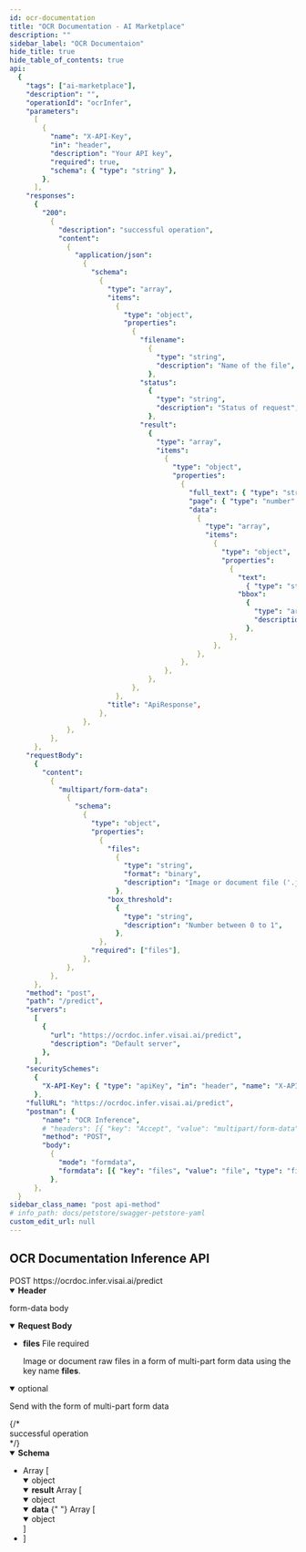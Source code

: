 ```yaml
---
id: ocr-documentation
title: "OCR Documentation - AI Marketplace"
description: ""
sidebar_label: "OCR Documentaion"
hide_title: true
hide_table_of_contents: true
api:
  {
    "tags": ["ai-marketplace"],
    "description": "",
    "operationId": "ocrInfer",
    "parameters":
      [
        {
          "name": "X-API-Key",
          "in": "header",
          "description": "Your API key",
          "required": true,
          "schema": { "type": "string" },
        },
      ],
    "responses":
      {
        "200":
          {
            "description": "successful operation",
            "content":
              {
                "application/json":
                  {
                    "schema":
                      {
                        "type": "array",
                        "items":
                          {
                            "type": "object",
                            "properties":
                              {
                                "filename":
                                  {
                                    "type": "string",
                                    "description": "Name of the file",
                                  },
                                "status":
                                  {
                                    "type": "string",
                                    "description": "Status of request",
                                  },
                                "result":
                                  {
                                    "type": "array",
                                    "items":
                                      {
                                        "type": "object",
                                        "properties":
                                          {
                                            "full_text": { "type": "string" },
                                            "page": { "type": "number" },
                                            "data":
                                              {
                                                "type": "array",
                                                "items":
                                                  {
                                                    "type": "object",
                                                    "properties":
                                                      {
                                                        "text":
                                                          { "type": "string" },
                                                        "bbox":
                                                          {
                                                            "type": "array",
                                                            "description": "4-pixel coordinate x, y of text box. [[x1, y1], [x2, y2], [x3, y3], [x4, y4]]",
                                                          },
                                                      },
                                                  },
                                              },
                                          },
                                      },
                                  },
                              },
                          },
                        "title": "ApiResponse",
                      },
                  },
              },
          },
      },
    "requestBody":
      {
        "content":
          {
            "multipart/form-data":
              {
                "schema":
                  {
                    "type": "object",
                    "properties":
                      {
                        "files":
                          {
                            "type": "string",
                            "format": "binary",
                            "description": "Image or document file ('.jpg', '.jpeg', '.png', '.pdf', '.docx', and '.pptx')",
                          },
                        "box_threshold":
                          {
                            "type": "string",
                            "description": "Number between 0 to 1",
                          },
                      },
                    "required": ["files"],
                  },
              },
          },
      },
    "method": "post",
    "path": "/predict",
    "servers":
      [
        {
          "url": "https://ocrdoc.infer.visai.ai/predict",
          "description": "Default server",
        },
      ],
    "securitySchemes":
      {
        "X-API-Key": { "type": "apiKey", "in": "header", "name": "X-API-Key" },
      },
    "fullURL": "https://ocrdoc.infer.visai.ai/predict",
    "postman": {
        "name": "OCR Inference",
        # "headers": [{ "key": "Accept", "value": "multipart/form-data" }],
        "method": "POST",
        "body":
          {
            "mode": "formdata",
            "formdata": [{ "key": "files", "value": "file", "type": "file" }],
          },
      },
  }
sidebar_class_name: "post api-method"
# info_path: docs/petstore/swagger-petstore-yaml
custom_edit_url: null
---
```



## OCR Documentation Inference API

<div className="custom-url-container">
  <span className="custom-method">POST</span>
  <span className="custom-url">https://ocrdoc.infer.visai.ai/predict</span>
</div>
<details style={{ marginBottom: "1rem" }} data-collapsed={false} open={true}>
  <summary style={{}}>
    <strong>Header</strong>
  </summary>
  <div>
    <ul>
      <ParamsItem
        className={"paramsItem"}
        param={{
          name: "X-API-Key",
          in: "header",
          description: "Your API key",
          required: true,
          schema: { type: "string" },
        }}
      ></ParamsItem>
    </ul>
  </div>
</details>
<MimeTabs>
  <TabItem label={"multipart/form-data"} value={"multipart/form-data-schema"}>
    <p
      style={{
        marginLeft: "1rem",
        marginBottom: "0px",
        fontWeight: 500,
        fontSize: "12px",
      }}
    >
      form-data body
    </p>
    <details style={{}} data-collapsed={false} open={true}>
      <summary style={{ textAlign: "left" }}>
        <strong>Request Body</strong>
      </summary>
      <div style={{ textAlign: "left", marginLeft: "1rem" }}></div>
      <ul style={{ marginLeft: "1rem" }}>
        <li>
          <div>
            <strong>files</strong>
            <span style={{ opacity: "0.6" }}> File</span>
            <span
              style={{
                color: "#FA383E",
                marginLeft: "0.25rem",
                fontWeight: "700",
              }}
            >
              required
            </span>
          </div>
          <p style={{ marginTop: 0 }}>
            Image or document raw files in a form of multi-part form data using
            the key name <b>files</b>.
          </p>
        </li>
      </ul>
    </details>
    <details
      style={{ marginBottom: "1rem" }}
      data-collapsed={false}
      open={true}
    >
      <summary style={{}}>
        <span style={{ opacity: "0.6" }}>optional</span>
        <p style={{ fontSize: "14px", opacity: "0.6" }}>
          Send with the form of multi-part form data
        </p>
      </summary>
      <div>
        <ul>
          <ParamsItem
            className={"paramsItem"}
            param={{
              name: "box_threshold",
              in: "query",
              description: `Adjusting the box_threshold value, ranged between 0 to 1, affects the detection of text in documents.\nA lower value allows the model to detect more bounding boxes, while a higher value reduces detection sensitivity.\nIt is recommended to start with the default value of 0.4 and gradually increment the value by 0.1 until achieving the desired result for the document being used.\n(Number between 0 - 1)`,
              required: false,
              style: "form",
              schema: {
                type: "float",
                default: `0.4`,
              },
            }}
          ></ParamsItem>
        </ul>
      </div>
    </details>
  </TabItem>
</MimeTabs>
<div>
  <ApiTabs>
    <TabItem label={"200"} value={"200"}>
      {/* <div>successful operation</div> */}
      <div>
        <MimeTabs schemaType={"response"}>
          <TabItem label={"application/json"} value={"application/json"}>
            <SchemaTabs>
              <TabItem label={"Schema"} value={"Schema"}>
                <details style={{}} data-collapsed={false} open={true}>
                  <summary style={{ textAlign: "left" }}>
                    <strong>Schema</strong>
                  </summary>
                  <div style={{ textAlign: "left", marginLeft: "1rem" }}></div>
                  <ul style={{ marginLeft: "1rem" }}>
                    <li>
                      <div
                        style={{
                          fontSize: "var(--ifm-code-font-size)",
                          opacity: "0.6",
                          marginLeft: "-.5rem",
                          paddingBottom: ".5rem",
                        }}
                      >
                        Array [
                      </div>
                    </li>
                    <details style={{}} data-collapsed={false} open={true}>
                      <summary style={{}}>
                        <span style={{ opacity: "0.6" }}> object</span>
                      </summary>
                      <div style={{ marginLeft: "1rem" }}>
                        <SchemaItem
                          collapsible={false}
                          name={"filename"}
                          required={false}
                          schemaName={"string"}
                          schema={{
                            description: "File name",
                            type: "string",
                            minLength: 1,
                          }}
                        ></SchemaItem>
                        <SchemaItem
                          collapsible={false}
                          name={"status"}
                          required={false}
                          schemaName={"string"}
                          qualifierMessage={"`success` | `failed`"}
                          schema={{
                            description: "Status of request",
                            title: "status",
                          }}
                        ></SchemaItem>
                        <SchemaItem
                          collapsible={false}
                          className={"schemaItem"}
                        >
                          <details
                            style={{}}
                            data-collapsed={false}
                            open={true}
                          >
                            <summary style={{}}>
                              <strong>result</strong>
                              <span style={{ opacity: "0.6" }}> Array [</span>
                            </summary>
                            <div style={{ marginLeft: "1rem" }}>
                              <SchemaItem
                                collapsible={false}
                                className={"schemaItem"}
                              >
                                <details
                                  style={{}}
                                  data-collapsed={false}
                                  open={true}
                                >
                                  <summary style={{}}>
                                    <strong></strong>
                                    <span style={{ opacity: "0.6" }}>
                                      object
                                    </span>
                                  </summary>
                                  <div style={{ marginLeft: "1rem" }}>
                                    <SchemaItem
                                      collapsible={false}
                                      name={"page"}
                                      required={false}
                                      schemaName={"number"}
                                      qualifierMessage={undefined}
                                      schema={{
                                        type: "number",
                                        description:
                                          "The page number corresponding to the retrieved text.",
                                      }}
                                    ></SchemaItem>
                                    <SchemaItem
                                      collapsible={false}
                                      name={"full_text"}
                                      required={false}
                                      schemaName={"string"}
                                      qualifierMessage={undefined}
                                      schema={{
                                        type: "string",
                                        description:
                                          "The full text content of the specified page.\nThis includes all text present on the page, with newline characters (\\n) representing line breaks.",
                                      }}
                                    ></SchemaItem>
                                    <SchemaItem
                                      collapsible={false}
                                      className={"schemaItem"}
                                    >
                                      <details
                                        style={{}}
                                        data-collapsed={false}
                                        open={true}
                                      >
                                        <summary style={{}}>
                                          <strong>data</strong>
                                          <span style={{ opacity: "0.6" }}>
                                            {" "}
                                            Array [
                                          </span>
                                        </summary>
                                        <div style={{ marginLeft: "1rem" }}>
                                          <SchemaItem
                                            collapsible={false}
                                            className={"schemaItem"}
                                          >
                                            <details
                                              style={{}}
                                              data-collapsed={false}
                                              open={true}
                                            >
                                              <summary style={{}}>
                                                <span
                                                  style={{ opacity: "0.6" }}
                                                >
                                                  object
                                                </span>
                                              </summary>
                                              <div
                                                style={{ marginLeft: "1rem" }}
                                              >
                                                <SchemaItem
                                                  collapsible={false}
                                                  name={"bbox:"}
                                                  required={false}
                                                  schemaName={
                                                    "[[x1, y1], [x2, y2], [x3, y3], [x4, y4]]"
                                                  }
                                                  qualifierMessage={undefined}
                                                  schema={{
                                                    type: "array",
                                                    description:
                                                      "4-pixel coordinate x, y of text box.",
                                                  }}
                                                ></SchemaItem>
                                                <SchemaItem
                                                  collapsible={false}
                                                  name={"text"}
                                                  required={false}
                                                  schemaName={"string"}
                                                  schema={{
                                                    description:
                                                      "The extracted text in each box.",
                                                    type: "string",
                                                    minLength: 1,
                                                  }}
                                                ></SchemaItem>
                                              </div>
                                            </details>
                                          </SchemaItem>
                                        </div>
                                      </details>
                                    </SchemaItem>
                                  </div>
                                </details>
                              </SchemaItem>
                            </div>
                            <div
                              style={{
                                fontSize: "var(--ifm-code-font-size)",
                                opacity: "0.6",
                                marginLeft: "-.5rem",
                              }}
                            >
                              ]
                            </div>
                          </details>
                        </SchemaItem>
                      </div>
                    </details>
                    <li>
                      <div
                        style={{
                          fontSize: "var(--ifm-code-font-size)",
                          opacity: "0.6",
                          marginLeft: "-.5rem",
                        }}
                      >
                        ]
                      </div>
                    </li>
                  </ul>
                </details>
              </TabItem>
              <TabItem
                label={"Example (from schema)"}
                value={"Example (from schema)"}
              >
                <ResponseSamples
                  responseExample={`[
   {
      "filename": "filename.pdf",
      "status": "success",
      "result": [
         {
            "page": 1,
            "data": [
               {
                  "bbox": [
                     [
                        32,
                        14
                     ],
                     [
                        196,
                        14
                     ],
                     [
                        196,
                        48
                     ],
                     [
                        32,
                        48
                     ]
                  ],
                  "text": "เอกสาร"
               },
               {
                  "bbox": [
                     [
                        80,
                        46
                     ],
                     [
                        150,
                        46
                     ],
                     [
                        150,
                        78
                     ],
                     [
                        80,
                        78
                     ]
                  ],
                  "text": "หน้าที่ 1"
               }
            ],
            "full_text": "เอกสาร\\nหน้าที่ 1"
         },
         {
            "page": 2,
            "data": [
               {
                  "bbox": [
                     [
                        32,
                        14
                     ],
                     [
                        196,
                        14
                     ],
                     [
                        196,
                        48
                     ],
                     [
                        32,
                        48
                     ]
                  ],
                  "text": "นกกำลังบินออก"
               }
            ],
            "full_text": "นกกำลังบินออก"
         }
      ]
   }
]`}
                  language={"json"}
                ></ResponseSamples>
              </TabItem>
            </SchemaTabs>
          </TabItem>
        </MimeTabs>
      </div>
    </TabItem>
  </ApiTabs>
</div>
